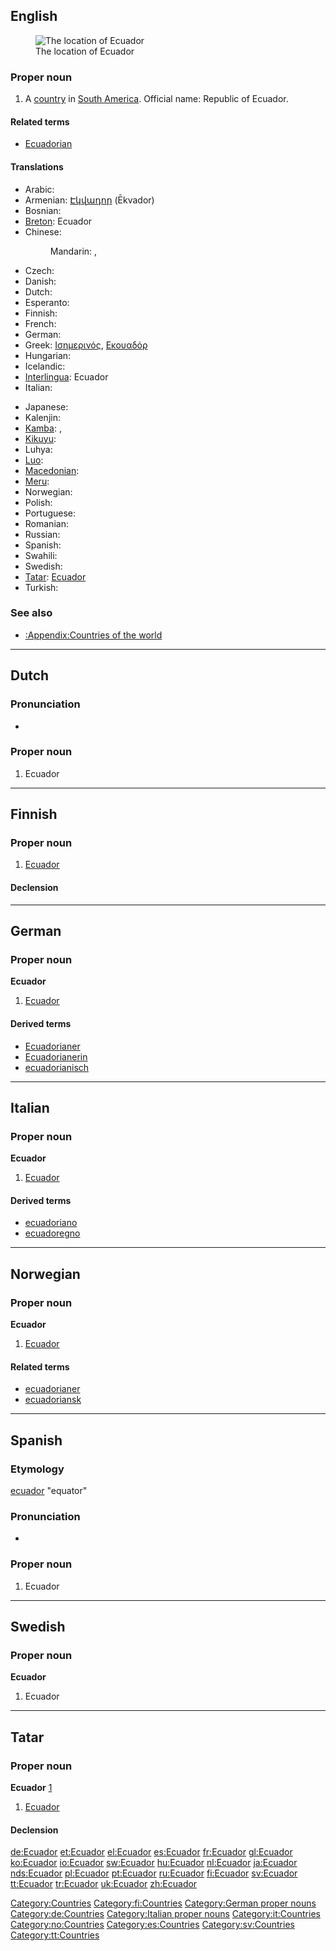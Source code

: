 {{also|ecuador}}
==English==
{{wikipedia}}
[[Image:LocationEcuador.svg|thumb|The location of Ecuador]]

===Proper noun===
{{en-proper noun}}

# A [[country]] in [[South America]]. Official name: Republic of Ecuador.

====Related terms====
* [[Ecuadorian]]

====Translations====
{{trans-top|country in South America}}
* Arabic: {{t|ar|الاكوادور|m|tr=al-Ikwādūr|sc=Arab}}
* Armenian: [[Էկվադոր]] (Ēkvador)
* Bosnian: {{t-|bs|Ekvador|m}}
* [[Breton]]: Ecuador
* Chinese:
*: Mandarin: {{t|cmn|厄瓜多爾|sc=Hani|xs=Mandarin}},  {{t|cmn|厄瓜多尔|tr=Èguāduō’ěr|sc=Hani|xs=Mandarin}}
* Czech: {{t-|cs|Ekvádor|m}}
* Danish: {{t-|da|Ecuador}}
* Dutch: {{t+|nl|Ecuador}}
* Esperanto: {{t-|eo|Ekvadoro|xs=Esperanto}}
* Finnish: {{t+|fi|Ecuador}}
* French: {{t+|fr|Équateur}}
* German: {{t+|de|Ecuador}}
* Greek: [[Ισημερινός]], [[Εκουαδόρ]]
* Hungarian: {{t+|hu|Ecuador}}
* Icelandic: {{t+|is|Ekvador}}
* [[Interlingua]]: Ecuador
* Italian: {{t-|it|Ecuador}}
{{trans-mid}}
* Japanese: {{t+|ja|エクアドル|tr=Ekuadoru|sc=Jpan}}
* Kalenjin: {{tø|kln|Ekwedo}}
* [[Kamba]]: {{tø|kam|Ekwedo}},  {{tø|kam|Ekwado}}
* [[Kikuyu]]: {{tø|ki|Ekwedo}}
* Luhya: {{tø|luy|Ekwedo}}
* [[Luo]]: {{tø|luo|Ekwedo}}
* [[Macedonian]]: {{t|mk|Еквадор|m|tr=Ékvador|sc=Cyrl|xs=Macedonian}}
* [[Meru]]: {{tø|mer|Ekwado}}
* Norwegian: {{t-|no|Ecuador}}
* Polish: {{t+|pl|Ekwador}}
* Portuguese: {{t+|pt|Equador}}
* Romanian: {{t-|ro|Ecuador|n}}
* Russian: {{t+|ru|Эквадор|m|tr=Ekvadór|sc=Cyrl}}
* Spanish: {{t+|es|Ecuador}}
* Swahili: {{t|sw|Ekwado|xs=Swahili}}
* Swedish: {{t+|sv|Ecuador}}
* [[Tatar]]: [[#Tatar|Ecuador]]
* Turkish: {{t+|tr|Ekvador}}
{{trans-bottom}}

===See also===
* [[:Appendix:Countries of the world]]

[[Category:Countries]]

----

==Dutch==

===Pronunciation===
* {{a|NL}} {{audio|Nl-Ecuador.ogg|audio}}

===Proper noun===
{{infl|nl|proper noun|g=n}}

# Ecuador

----

==Finnish==
{{wikipedia|lang=fi}}

===Proper noun===
{{infl|fi|proper noun}}

# [[#English|Ecuador]]

====Declension====
{{fi-decl-tuoli|Ecuador|np=1}}

[[Category:fi:Countries]]

----

==German==
{{wikipedia|lang=de}}

===Proper noun===
'''Ecuador''' {{n}}

# [[#English|Ecuador]]

====Derived terms====
* [[Ecuadorianer]]
* [[Ecuadorianerin]]
* [[ecuadorianisch]]

[[Category:German proper nouns]]
[[Category:de:Countries]]

----

==Italian==
{{wikipedia|lang=it}}

===Proper noun===
'''Ecuador''' {{m}}

# [[#English|Ecuador]]

====Derived terms====
* [[ecuadoriano]]
* [[ecuadoregno]]

[[Category:Italian proper nouns]]
[[Category:it:Countries]]

----

==Norwegian==

===Proper noun===
'''Ecuador'''

# [[#English|Ecuador]]

====Related terms====
* [[ecuadorianer]]
* [[ecuadoriansk]]

[[Category:no:Countries]]

----

==Spanish==

===Etymology===
[[ecuador]] "equator"

===Pronunciation===
* {{audio|Es-Ecuador.ogg|audio}}

===Proper noun===
{{es-proper noun|m}}

# Ecuador

[[Category:es:Countries]]

----

==Swedish==

===Proper noun===
'''Ecuador'''

# Ecuador

[[Category:sv:Countries]]

----

==Tatar==

===Proper noun===
'''Ecuador''' [http://www2.azatliq.org/analysis/analysis/tb/2006/10/9A6D6E9B-3FB1-4AE5-9B1D-08CD6339AF5C.asp]

# [[Ecuador#english|Ecuador]]

====Declension====
{{tt-latin-noun|nıñ|ga|nı|da|dan}}

[[Category:tt:Countries]]

[[de:Ecuador]]
[[et:Ecuador]]
[[el:Ecuador]]
[[es:Ecuador]]
[[fr:Ecuador]]
[[gl:Ecuador]]
[[ko:Ecuador]]
[[io:Ecuador]]
[[sw:Ecuador]]
[[hu:Ecuador]]
[[nl:Ecuador]]
[[ja:Ecuador]]
[[nds:Ecuador]]
[[pl:Ecuador]]
[[pt:Ecuador]]
[[ru:Ecuador]]
[[fi:Ecuador]]
[[sv:Ecuador]]
[[tt:Ecuador]]
[[tr:Ecuador]]
[[uk:Ecuador]]
[[zh:Ecuador]]